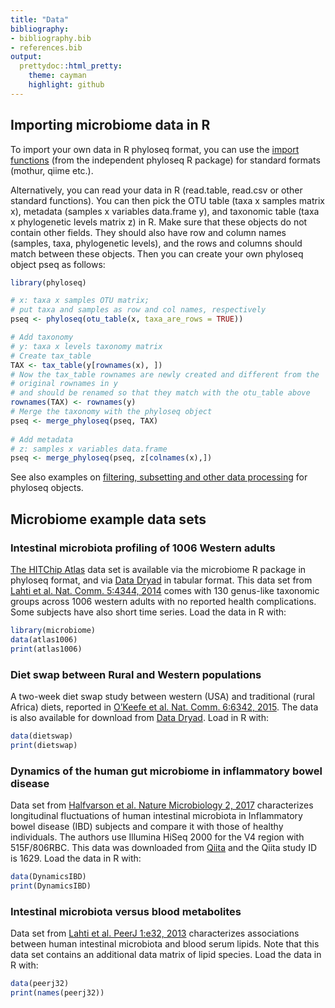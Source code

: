 ```yaml
---
title: "Data"
bibliography: 
- bibliography.bib
- references.bib
output: 
  prettydoc::html_pretty:
    theme: cayman
    highlight: github
---
```

<!--
  %\VignetteEngine{knitr::rmarkdown}
  %\VignetteIndexEntry{microbiome tutorial - data}
  %\usepackage[utf8]{inputenc}
  %\VignetteEncoding{UTF-8}  
-->


## Importing microbiome data in R

To import your own data in R phyloseq format, you can use the [import functions](http://joey711.github.io/phyloseq/import-data) (from the independent phyloseq R package) for standard formats (mothur, qiime etc.).

Alternatively, you can read your data in R (read.table, read.csv or other standard functions). You can then pick the OTU table (taxa x samples matrix x), metadata (samples x variables data.frame y), and taxonomic table (taxa x phylogenetic levels matrix z) in R. Make sure that these objects do not contain other fields. They should also have row and column names (samples, taxa, phylogenetic levels), and the rows and columns should match between these objects. Then you can create your own phyloseq object pseq as follows:

```r
library(phyloseq)

# x: taxa x samples OTU matrix;
# put taxa and samples as row and col names, respectively
pseq <- phyloseq(otu_table(x, taxa_are_rows = TRUE))

# Add taxonomy
# y: taxa x levels taxonomy matrix
# Create tax_table
TAX <- tax_table(y[rownames(x), ])
# Now the tax_table rownames are newly created and different from the
# original rownames in y
# and should be renamed so that they match with the otu_table above
rownames(TAX) <- rownames(y)
# Merge the taxonomy with the phyloseq object
pseq <- merge_phyloseq(pseq, TAX)
 
# Add metadata
# z: samples x variables data.frame
pseq <- merge_phyloseq(pseq, z[colnames(x),])
```


See also examples on [filtering, subsetting and other data processing](Preprocessing.html) for phyloseq objects.



## Microbiome example data sets

### Intestinal microbiota profiling of 1006 Western adults

[The HITChip Atlas](Atlas.html) data set is available via the microbiome R package in phyloseq format, and via [Data Dryad](http://doi.org/10.5061/dryad.pk75d) in tabular format. This data set from [Lahti et al. Nat. Comm. 5:4344, 2014](http://www.nature.com/ncomms/2014/140708/ncomms5344/full/ncomms5344.html) comes with 130 genus-like taxonomic groups across 1006 western adults with no reported health complications. Some subjects have also short time series. Load the data in R with:

```r
library(microbiome)
data(atlas1006) 
print(atlas1006)
```


### Diet swap between Rural and Western populations

A two-week diet swap study between western (USA) and traditional
(rural Africa) diets, reported in [O'Keefe et al. Nat. Comm. 6:6342,
2015](http://dx.doi.org/10.1038/ncomms7342). The data is also
available for download from [Data
Dryad](http://dx.doi.org/10.5061/dryad.1mn1n). Load in R with:

```r
data(dietswap)
print(dietswap)
```


### Dynamics of the human gut microbiome in inflammatory bowel disease

Data set from [Halfvarson et al. Nature Microbiology 2, 2017](http://www.nature.com/articles/nmicrobiol20174) characterizes longitudinal fluctuations of human intestinal microbiota in Inflammatory bowel disease (IBD) subjects and compare it with those of healthy individuals. The authors use Illumina HiSeq 2000 for the V4 region with 515F/806RBC. This data was downloaded from [Qiita](https://qiita.ucsd.edu/study/description/1629) and the Qiita study ID is 1629.
Load the data in R with:

```r
data(DynamicsIBD)
print(DynamicsIBD)
```

### Intestinal microbiota versus blood metabolites

Data set from [Lahti et al. PeerJ 1:e32,
2013](https://peerj.com/articles/32/) characterizes associations
between human intestinal microbiota and blood serum lipids. Note that
this data set contains an additional data matrix of lipid
species. Load the data in R with:

```r
data(peerj32)
print(names(peerj32))
```
